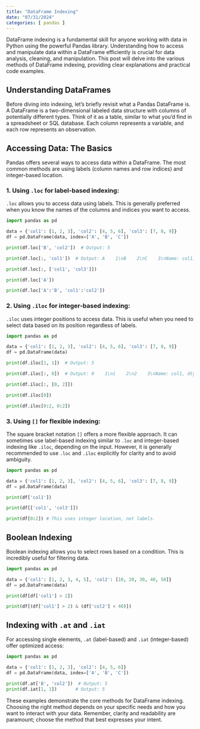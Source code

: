 ```yaml
---
title: "DataFrame Indexing"
date: "07/31/2024"
categories: [ pandas ]
---
```



DataFrame indexing is a fundamental skill for anyone working with data in Python using the powerful Pandas library.  Understanding how to access and manipulate data within a DataFrame efficiently is crucial for data analysis, cleaning, and manipulation. This post will delve into the various methods of DataFrame indexing, providing clear explanations and practical code examples.

## Understanding DataFrames

Before diving into indexing, let's briefly revisit what a Pandas DataFrame is.  A DataFrame is a two-dimensional labeled data structure with columns of potentially different types.  Think of it as a table, similar to what you'd find in a spreadsheet or SQL database.  Each column represents a variable, and each row represents an observation.

##  Accessing Data: The Basics

Pandas offers several ways to access data within a DataFrame.  The most common methods are using labels (column names and row indices) and integer-based location.

### 1. Using `.loc` for label-based indexing:

`.loc` allows you to access data using labels.  This is generally preferred when you know the names of the columns and indices you want to access.

```python
import pandas as pd

data = {'col1': [1, 2, 3], 'col2': [4, 5, 6], 'col3': [7, 8, 9]}
df = pd.DataFrame(data, index=['A', 'B', 'C'])

print(df.loc['B', 'col2'])  # Output: 5

print(df.loc[:, 'col1'])  # Output: A    1\nB    2\nC    3\nName: col1, dtype: int64

print(df.loc[:, ['col1', 'col3']])

print(df.loc['A'])

print(df.loc['A':'B', 'col1':'col2'])
```


### 2. Using `.iloc` for integer-based indexing:

`.iloc` uses integer positions to access data. This is useful when you need to select data based on its position regardless of labels.

```python
import pandas as pd

data = {'col1': [1, 2, 3], 'col2': [4, 5, 6], 'col3': [7, 8, 9]}
df = pd.DataFrame(data)

print(df.iloc[1, 1])  # Output: 5

print(df.iloc[:, 0])  # Output: 0    1\n1    2\n2    3\nName: col1, dtype: int64

print(df.iloc[:, [0, 2]])

print(df.iloc[0])

print(df.iloc[0:2, 0:2])
```

### 3. Using `[]` for flexible indexing:

The square bracket notation `[]` offers a more flexible approach.  It can sometimes use label-based indexing similar to `.loc` and integer-based indexing like `.iloc`, depending on the input. However, it is generally recommended to use `.loc` and `.iloc` explicitly for clarity and to avoid ambiguity.

```python
import pandas as pd

data = {'col1': [1, 2, 3], 'col2': [4, 5, 6], 'col3': [7, 8, 9]}
df = pd.DataFrame(data)

print(df['col1'])

print(df[['col1', 'col3']])

print(df[0:2]) # This uses integer location, not labels.
```

## Boolean Indexing

Boolean indexing allows you to select rows based on a condition. This is incredibly useful for filtering data.

```python
import pandas as pd

data = {'col1': [1, 2, 3, 4, 5], 'col2': [10, 20, 30, 40, 50]}
df = pd.DataFrame(data)

print(df[df['col1'] > 2])

print(df[(df['col1'] > 2) & (df['col2'] < 40)])
```

##  Indexing with `.at` and `.iat`

For accessing single elements, `.at` (label-based) and `.iat` (integer-based) offer optimized access:

```python
import pandas as pd

data = {'col1': [1, 2, 3], 'col2': [4, 5, 6]}
df = pd.DataFrame(data, index=['A', 'B', 'C'])

print(df.at['B', 'col2'])  # Output: 5
print(df.iat[1, 1])       # Output: 5
```


These examples demonstrate the core methods for DataFrame indexing.  Choosing the right method depends on your specific needs and how you want to interact with your data.  Remember, clarity and readability are paramount; choose the method that best expresses your intent.


